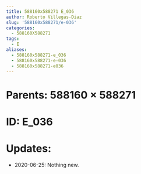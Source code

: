 ```yaml
---
title: 588160x588271 E_036
author: Roberto Villegas-Diaz
slug: '588160x588271/e-036'
categories:
  - 588160X588271
tags:
  - E
aliases:
  - 588160x588271-e_036
  - 588160x588271-e-036
  - 588160x588271-e036
---
```


# **Parents**: 588160 $\times$ 588271
# **ID**: E_036
# **Updates**: 
 - 2020-06-25: Nothing new.
